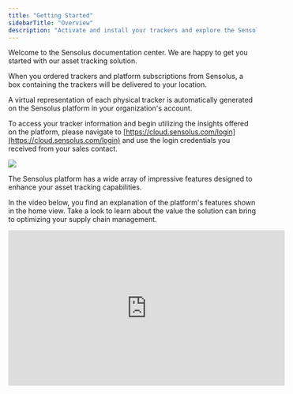 ```yaml
---
title: "Getting Started"
sidebarTitle: "Overview"
description: "Activate and install your trackers and explore the Sensolus platform"
---
```


Welcome to the Sensolus documentation center. We are happy to get you started with our asset tracking solution.

When you ordered trackers and platform subscriptions from Sensolus, a box containing the trackers will be delivered to your location.

A virtual representation of each physical tracker is automatically generated on the Sensolus platform in your organization's account.

To access your tracker information and begin utilizing the insights offered on the platform, please navigate to [https://cloud.sensolus.com/login](https://cloud.sensolus.com/login) and use the login credentials you received from your sales contact.

<Frame caption="">
  <img src="https://cloud.sensolus.com/documentation/images/userinterface/asset_management/asset_management_login_screen.png" />
</Frame>

The Sensolus platform has a wide array of impressive features designed to enhance your asset tracking capabilities.

In the video below, you find an explanation of the platform's features shown in the home view. Take a look to learn about the value the solution can bring to optimizing your supply chain management.
<iframe
  width="560"
  height="315"
  src="https://www.youtube.com/embed/vmkDYm4MPV0"
  title="YouTube video player"
  frameborder="0"
  allow="accelerometer; autoplay; clipboard-write; encrypted-media; gyroscope; picture-in-picture"
  allowfullscreen
></iframe>
